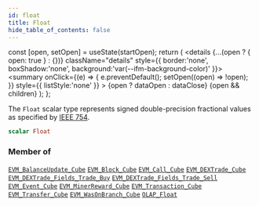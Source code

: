 ```yaml
---
id: float
title: Float
hide_table_of_contents: false
---
```







  const [open, setOpen] = useState(startOpen);
  return (
    <details {...(open ? { open: true } : {})} className="details" style={{ border:'none', boxShadow:'none', background:'var(--ifm-background-color)' }}>
      <summary
        onClick={(e) => {
          e.preventDefault();
          setOpen((open) => !open);
        }}
        style={{ listStyle:'none' }}
      >
      {open ? dataOpen : dataClose}
      </summary>
      {open && children}
    </details>
  );
};




The `Float` scalar type represents signed double-precision fractional values as specified by [IEEE 754](https://en.wikipedia.org/wiki/IEEE_floating_point).


```graphql
scalar Float
```






### Member of

[`EVM_BalanceUpdate_Cube`](/docs/graphql-reference/objects/evm-balance-update-cube)  <Badge class="secondary" text="object"/><Bullet />[`EVM_Block_Cube`](/docs/graphql-reference/objects/evm-block-cube)  <Badge class="secondary" text="object"/><Bullet />[`EVM_Call_Cube`](/docs/graphql-reference/objects/evm-call-cube)  <Badge class="secondary" text="object"/><Bullet />[`EVM_DEXTrade_Cube`](/docs/graphql-reference/objects/evm-dextrade-cube)  <Badge class="secondary" text="object"/><Bullet />[`EVM_DEXTrade_Fields_Trade_Buy`](/docs/graphql-reference/objects/evm-dextrade-fields-trade-buy)  <Badge class="secondary" text="object"/><Bullet />[`EVM_DEXTrade_Fields_Trade_Sell`](/docs/graphql-reference/objects/evm-dextrade-fields-trade-sell)  <Badge class="secondary" text="object"/><Bullet />[`EVM_Event_Cube`](/docs/graphql-reference/objects/evm-event-cube)  <Badge class="secondary" text="object"/><Bullet />[`EVM_MinerReward_Cube`](/docs/graphql-reference/objects/evm-miner-reward-cube)  <Badge class="secondary" text="object"/><Bullet />[`EVM_Transaction_Cube`](/docs/graphql-reference/objects/evm-transaction-cube)  <Badge class="secondary" text="object"/><Bullet />[`EVM_Transfer_Cube`](/docs/graphql-reference/objects/evm-transfer-cube)  <Badge class="secondary" text="object"/><Bullet />[`EVM_WasOnBranch_Cube`](/docs/graphql-reference/objects/evm-was-on-branch-cube)  <Badge class="secondary" text="object"/><Bullet />[`OLAP_Float`](/docs/graphql-reference/inputs/olap-float)  <Badge class="secondary" text="input"/>

